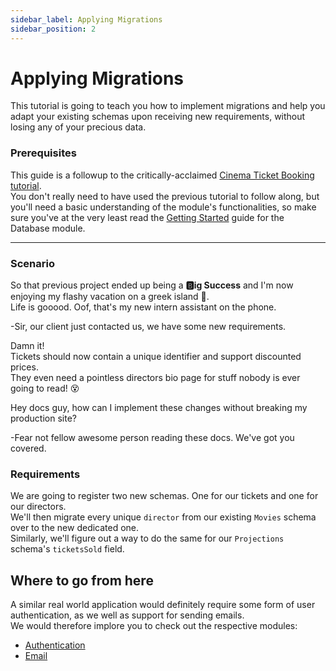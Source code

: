 ```yaml
---
sidebar_label: Applying Migrations
sidebar_position: 2
---
```


# Applying Migrations

This tutorial is going to teach you how to implement migrations and help you adapt 
your existing schemas upon receiving new requirements, without losing any of your precious data.

### Prerequisites

This guide is a followup to the critically-acclaimed 
[Cinema Ticket Booking tutorial](1_cinema_ticket_booking.mdx).<br />
You don't really need to have used the previous tutorial to follow along, 
but you'll need a basic understanding of the module's functionalities, so make sure you've at the very 
least read the [Getting Started](../get-started.mdx) guide for the Database module.

-------------------------------------------------

### Scenario

So that previous project ended up being a **🅱️ig Success** 
and I'm now enjoying my flashy vacation on a greek island 🍹.<br />
Life is gooood. Oof, that's my new intern assistant on the phone.

-Sir, our client just contacted us, we have some new requirements. 

Damn it!<br />
Tickets should now contain a unique identifier and support discounted prices.<br />
They even need a pointless directors bio page for stuff nobody is ever going to read! 😵

Hey docs guy, how can I implement these changes without breaking my production site?

-Fear not fellow awesome person reading these docs. We've got you covered.

### Requirements

We are going to register two new schemas. One for our tickets and one for our directors.<br />
We'll then migrate every unique `director` from our existing `Movies` schema over to the new dedicated one.<br />
Similarly, we'll figure out a way to do the same for our `Projections` schema's `ticketsSold` field.

<!--
TODO
-------------------------------------------------

## Altering our Backend

### Creating the new Schemas

**TODO**

### Migrating our Data

**TODO**

-------------------------------------------------
-->

## Where to go from here

A similar real world application would definitely require some form of user authentication, 
as we well as support for sending emails.<br />
We would therefore implore you to check out the respective modules:

- [Authentication](../../authentication)
- [Email](../../email)
